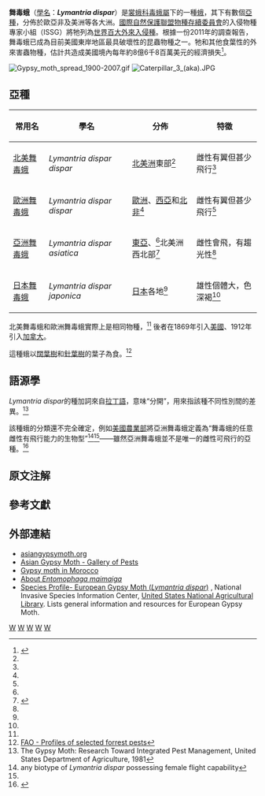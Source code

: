 {{Speciesbox 
| taxon = Lymantria dispar
| authority = [[Carl_Linnaeus|Linnaeus]], [[自然系統第10版|1758]]
| image = Lymantria dispar asiatica male.jpg
| image_caption = [[亞洲舞毒蛾|亞洲舞毒蛾]]雄性
| image2 = Lymantria dispar asiatica Female.jpg
| image2_caption = 亞洲舞毒蛾雌性
| synonyms =
* ''Phalaena dispar'' <small>Linnaeus, 1758</small>
* ''Ocneria dispar'' <small>(Linnaeus, 1758)</small>
* ''Porthetria dispar'' <small>(Linnaeus, 1758)</small>
}}

'''舞毒蛾'''（[[學名|學名]]：'''''Lymantria dispar'''''）是[[裳蛾科|裳蛾科]][[毒蛾屬|毒蛾屬]]下的一種[[蛾|蛾]]，其下有數個[[亞種|亞種]]，分佈於歐亞非及美洲等各大洲。[[國際自然保護聯盟|國際自然保護聯盟]][[物種存續委員會|物種存續委員會]]的入侵物種專家小組（ISSG）將牠列為[[世界百大外來入侵種|世界百大外來入侵種]]。根據一份2011年的調查報告，舞毒蛾已成為目前美國東岸地區最具破壞性的昆蟲物種之一。牠和其他食葉性的外來害蟲物種，估計共造成美國境內每年約8億6千8百萬美元的經濟損失<ref>{{cite journal |last=Aukema |first=Juliann E. |author2=Leung, Brian |author3=Kovacs, Kent |author4=Chivers, Corey |author5=Britton, Kerry O. |author6=Englin, Jeffrey |author7=Frankel, Susan J. |author8=Haight, Robert G. |author9=Holmes, Thomas P. |author10=Liebhold, Andrew M. |author11=McCullough, Deborah G. |author12=Von Holle, Betsy |author13=Gratwicke, Brian |title=Economic Impacts of Non-Native Forest Insects in the Continental United States |journal=PLoS ONE |date=September 9, 2011 |volume=6 |issue=9 |pages=e24587 |doi=10.1371/journal.pone.0024587 |url=http://www.plosone.org/article/info%3Adoi%2F10.1371%2Fjournal.pone.0024587# |accessdate=September 8, 2012 |editor1-first=Brian |editor1-last=Gratwicke |laysummary=http://journalistsresource.org/studies/environment/sustainability/invasive-forest-insects/ |laysource=Journalist's Resource |laydate=September 15, 2011 |bibcode=2011PLoSO...624587A |pmid=21931766 |pmc=3170362 |archive-date=2014-03-10 |archive-url=https://web.archive.org/web/20140310122205/http://www.plosone.org/article/info%3Adoi%2F10.1371%2Fjournal.pone.0024587 |dead-url=no }}</ref>。

[[File:Gypsy_moth_spread_1900-2007.gif|thumb]]
[[File:Caterpillar_3_(aka).JPG|thumb]]

== 亞種 ==
{| class="wikitable"
|-
! 常用名 !! 學名 !! 分佈 !! 特徵
|-
| [[北美舞毒蛾|北美舞毒蛾]] || ''Lymantria dispar dispar'' || [[北美洲|北美洲]]東部<ref name=review />{{rp|6}} || 雌性有翼但甚少飛行<ref name=review />{{rp|6}}
|-
| [[歐洲舞毒蛾|歐洲舞毒蛾]] || ''Lymantria dispar dispar'' || [[歐洲|歐洲]]、[[西亞|西亞]]和[[北部非洲|北非]]<ref name=review />{{rp|6}} || 雌性有翼但甚少飛行<ref name=review />{{rp|6}}
|-
| [[亞洲舞毒蛾|亞洲舞毒蛾]] || ''Lymantria dispar asiatica'' || [[東亞|東亞]]、<ref name=review />{{rp|6}}北美洲西北部<ref name="pest">{{cite web | url=http://pest.ceris.purdue.edu/pest.php?code=ITAXQBA | title=Asian Gypsy Moth Lymantria dispar asiatica | publisher=Pest Tracker National Agricultural Pest Information System | accessdate=September 14, 2012 | archive-date=2021-01-16 | archive-url=https://web.archive.org/web/20210116175408/https://pest.ceris.purdue.edu/pest.php?code=ITAXQBA | dead-url=no }}</ref>|| 雌性會飛，有趨光性<ref name=review />{{rp|6}}
|-
| [[日本舞毒蛾|日本舞毒蛾]] || ''Lymantria dispar japonica'' || [[日本|日本]]各地<ref name=review />{{rp|6}} || 雄性個體大，色深褐<ref name=review />{{rp|6}}
|}
北美舞毒蛾和歐洲舞毒蛾實際上是相同物種，<ref name=review />{{rp|6}} 後者在1869年引入[[美國|美國]]、1912年引入[[加拿大|加拿大]]。

這種蛾以[[闊葉樹|闊葉樹]]和[[針葉樹|針葉樹]]的葉子為食。<ref>[ftp://ftp.fao.org/docrep/fao/011/i0640e/i0640e10.pdf FAO - Profiles of selected forrest pests]{{Dead link|date=2018年7月 |bot=InternetArchiveBot |fix-attempted=yes }}</ref>

== 語源學 ==

''Lymantria dispar''的種加詞來自[[拉丁語|拉丁語]]，意味“分開”，用來指該種不同性別間的差異。<ref name=USDA>The Gypsy Moth: Research Toward Integrated Pest Management, United States Department of Agriculture, 1981</ref>{{rp|9}}

該種蛾的分類還不完全確定，例如[[美國農業部|美國農業部]]將亞洲舞毒蛾定義為“舞毒蛾的任意雌性有飛行能力的生物型”<ref group="注">any biotype of ''Lymantria dispar'' possessing female flight capability</ref><ref name=review />{{rp|5}}——雖然亞洲舞毒蛾並不是唯一的雌性可飛行的亞種。<ref name=review>{{cite web | url=http://www.fs.fed.us/foresthealth/technology/pdfs/Pogue_Lymantria_web.pdf | title=A review of selected species of Lymantria Huber [1819] | publisher=Forest Health Technology Enterprise Team | accessdate=September 14, 2012 | author=Pogue, Michael | archive-date=2021-03-12 | archive-url=https://web.archive.org/web/20210312031828/https://www.fs.fed.us/foresthealth/technology/pdfs/Pogue_Lymantria_web.pdf | dead-url=no }}</ref>{{rp|6}}

==原文注解==
{{reflist |group="注"}}

== 參考文獻 ==
{{reflist|2}}

== 外部連結 ==
{{commons|Lymantria dispar}}

* [https://web.archive.org/web/20130521121046/http://asiangypsymoth.org/ asiangypsymoth.org]
* [http://dontmovefirewood.org/gallery-of-pests/asian-gypsy-moth.html-0 Asian Gypsy Moth - Gallery of Pests] {{Wayback|url=http://dontmovefirewood.org/gallery-of-pests/asian-gypsy-moth.html-0 |date=20161103175412 }}
* [https://web.archive.org/web/20110525185032/http://www.inra.fr/dpenv/ld-dyn-e.htm Gypsy moth in Morocco]
* [https://web.archive.org/web/20060827075521/http://www.nysaes.cornell.edu/ent/biocontrol/pathogens/e_maimaiga.html About ''Entomophaga maimaiga'']
* [http://www.invasivespeciesinfo.gov/animals/eurogypsymoth.shtml Species Profile- European Gypsy Moth (''Lymantria dispar'')] {{Wayback|url=http://www.invasivespeciesinfo.gov/animals/eurogypsymoth.shtml |date=20131219001927 }}, National Invasive Species Information Center, [[United_States_National_Agricultural_Library|United States National Agricultural Library]]. Lists general information and resources for European Gypsy Moth.

{{taxonbar}}
[[Category:毒蛾属|W]]
[[Category:害蟲|W]]
[[Category:有毒昆蟲|W]]
[[Category:入侵昆蟲種|W]]
[[Category:卡尔·林奈命名的生物分类|W]]